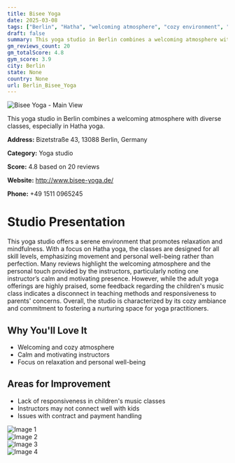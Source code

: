 ```yaml
---
title: Bisee Yoga
date: 2025-03-08
tags: ["Berlin", "Hatha", "welcoming atmosphere", "cozy environment", "Berlin"]  
draft: false
summary: This yoga studio in Berlin combines a welcoming atmosphere with diverse classes, especially in Hatha yoga.
gm_reviews_count: 20
gm_totalScore: 4.8
gym_score: 3.9
city: Berlin
state: None
country: None
url: Berlin_Bisee_Yoga
---
```


<div className="aspect-[16/9] relative my-8">
  <img 
    src="https://lh5.googleusercontent.com/p/AF1QipMfg6j6yhdrwblOFe3zbl5HN4DUAO3TwTOTL0kw=w1920-h1080-k-no"
    alt="Bisee Yoga - Main View"
    className="object-cover absolute inset-0 w-full h-full rounded-lg"
  />
</div>

This yoga studio in Berlin combines a welcoming atmosphere with diverse classes, especially in Hatha yoga.

**Address:** Bizetstraße 43, 13088 Berlin, Germany

**Category:** Yoga studio

**Score:** 4.8 based on 20 reviews

**Website:** http://www.bisee-yoga.de/

**Phone:** +49 1511 0965245

# Studio Presentation

This yoga studio offers a serene environment that promotes relaxation and mindfulness. With a focus on Hatha yoga, the classes are designed for all skill levels, emphasizing movement and personal well-being rather than perfection. Many reviews highlight the welcoming atmosphere and the personal touch provided by the instructors, particularly noting one instructor’s calm and motivating presence. However, while the adult yoga offerings are highly praised, some feedback regarding the children's music class indicates a disconnect in teaching methods and responsiveness to parents' concerns. Overall, the studio is characterized by its cozy ambiance and commitment to fostering a nurturing space for yoga practitioners.



## Why You'll Love It

- Welcoming and cozy atmosphere
- Calm and motivating instructors
- Focus on relaxation and personal well-being

## Areas for Improvement

- Lack of responsiveness in children's music classes
- Instructors may not connect well with kids
- Issues with contract and payment handling

<div className="grid grid-cols-1 xl:grid-cols-2 gap-4 my-8">
<div className="aspect-[4/3] relative"><img src="https://lh5.googleusercontent.com/p/AF1QipNE3-Dr0Yyrwk43VYAfDtBQ3ZUbOnM51LCA2yL2=w1920-h1080-k-no" alt="Image 1" className="object-cover absolute inset-0 w-full h-full rounded-lg" /></div>
<div className="aspect-[4/3] relative"><img src="https://lh5.googleusercontent.com/p/AF1QipO0f0cG7LkRG6nbOT84jwupiGqHDIXR5bv2fANf=w1920-h1080-k-no" alt="Image 2" className="object-cover absolute inset-0 w-full h-full rounded-lg" /></div>
<div className="aspect-[4/3] relative"><img src="https://lh5.googleusercontent.com/p/AF1QipN7ryCam35DecB5jyUnAZn5lwe4bIZWZEyMIIf6=w1920-h1080-k-no" alt="Image 3" className="object-cover absolute inset-0 w-full h-full rounded-lg" /></div>
<div className="aspect-[4/3] relative"><img src="https://lh5.googleusercontent.com/p/AF1QipPFVa0ZB1ACHzbYSMaD8vnzO7gir9pEBSY7zXTz=w1920-h1080-k-no" alt="Image 4" className="object-cover absolute inset-0 w-full h-full rounded-lg" /></div>
</div>
